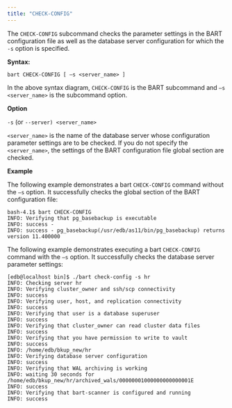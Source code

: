 ```yaml
---
title: "CHECK-CONFIG"
---
```




The `CHECK-CONFIG` subcommand checks the parameter settings in the BART configuration file as well as the database server configuration for which the `-s` option is specified.

**Syntax:**

``` text
bart CHECK-CONFIG [ –s <server_name> ]
```

In the above syntax diagram, `CHECK-CONFIG` is the BART subcommand and `–s <server_name>` is the subcommand option.

**Option**

`-s` (or `--server) <server_name>`

`<server_name>` is the name of the database server whose configuration parameter settings are to be checked. If you do not specify the `<server_name>`, the settings of the BART configuration file global section are checked.

**Example**

The following example demonstrates a bart `CHECK-CONFIG` command without the `–s` option. It successfully checks the global section of the BART configuration file:

``` text
bash-4.1$ bart CHECK-CONFIG
INFO: Verifying that pg_basebackup is executable
INFO: success -
INFO: success - pg_basebackup(/usr/edb/as11/bin/pg_basebackup) returns
version 11.400000
```

The following example demonstrates executing a bart `CHECK-CONFIG` command with the `–s` option. It successfully checks the database server parameter settings:

``` text
[edb@localhost bin]$ ./bart check-config -s hr
INFO: Checking server hr
INFO: Verifying cluster_owner and ssh/scp connectivity
INFO: success
INFO: Verifying user, host, and replication connectivity
INFO: success
INFO: Verifying that user is a database superuser
INFO: success
INFO: Verifying that cluster_owner can read cluster data files
INFO: success
INFO: Verifying that you have permission to write to vault
INFO: success
INFO: /home/edb/bkup_new/hr
INFO: Verifying database server configuration
INFO: success
INFO: Verifying that WAL archiving is working
INFO: waiting 30 seconds for
/home/edb/bkup_new/hr/archived_wals/00000001000000000000001E
INFO: success
INFO: Verifying that bart-scanner is configured and running
INFO: success
```

